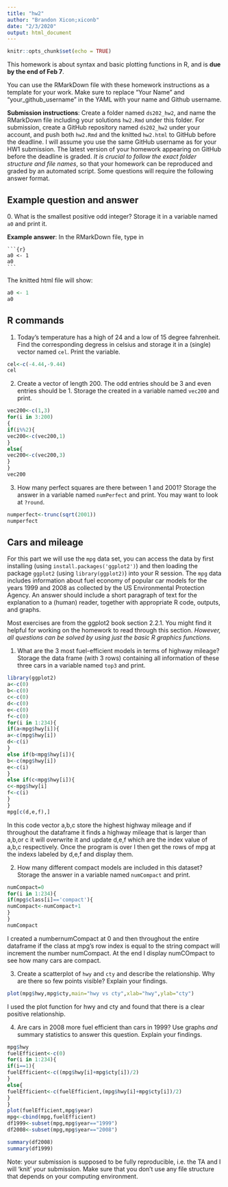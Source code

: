 ```yaml
---
title: "hw2"
author: "Brandon Xicon;xiconb"
date: "2/3/2020"
output: html_document
---
```

```r
knitr::opts_chunk$set(echo = TRUE)
```

This homework is about syntax and basic plotting functions in R, and is **due by the end of Feb 7**. 

You can use the RMarkDown file with these homework instructions as a template for your work. 
Make sure to replace "Your Name" and "your_github_username" in the YAML with your name and Github username.

**Submission instructions**: Create a folder named `ds202_hw2`, and name the RMarkDown file including your solutions `hw2.Rmd` under this folder. For submission, create a GitHub repository named `ds202_hw2` under your account, and push both `hw2.Rmd` and the knitted `hw2.html` to GitHub before the deadline. I will assume you use the same GitHub username as for your HW1 submission. The latest version of your homework appearing on GitHub before the deadline is graded. *It is crucial to follow the exact folder structure and file names*, so that your homework can be reproduced and graded by an automated script. Some questions will require the following answer format.

## Example question and answer
0\. What is the smallest positive odd integer? Storage it in a variable named `a0` and print it.

**Example answer**:
In the RMarkDown file, type in
<pre><code>```{r}
a0 <- 1
a0
```</code></pre>
The knitted html file will show:
```r
a0 <- 1
a0
```

## R commands
1. Today's temperature has a high of 24 and a low of 15 degree fahrenheit.  Find the corresponding degress in celsius and storage it in a (single) vector named `cel`. Print the variable.
```r
cel<-c(-4.44,-9.44)
cel
```
2. Create a vector of length 200. The odd entries should be 3 and even entries should be 1. Storage the created in a variable named `vec200` and print.
```r
vec200<-c(1,3)
for(i in 3:200)
{
if(i%%2){
vec200<-c(vec200,1)
}
else{
vec200<-c(vec200,3)
}
}
vec200
```
3. How many perfect squares are there between 1 and 2001? Storage the answer in a  variable named `numPerfect` and print. You may want to look at `?round`.
```r
numperfect<-trunc(sqrt(2001))
numperfect

```

## Cars and mileage
For this part we will use the `mpg` data set, you can access the data by first installing (using `install.packages('ggplot2')`) and then loading the package `ggplot2` (using `library(ggplot2)`) into your R session. The `mpg` data includes information about fuel economy of popular car models
for the years 1999 and 2008 as collected by the US Environmental Protection Agency. An answer should include a short paragraph of text for the explanation to a (human) reader, together with appropriate R code, outputs, and graphs.

Most exercises are from the ggplot2 book section 2.2.1. You might find it helpful for working on the homework to read through this section. *However, all questions can be solved by using just the basic R graphics functions.*

1. What are the 3 most fuel-efficient models in terms of highway mileage? Storage the data frame (with 3 rows) containing all information of these three cars in a variable named `top3` and print.
```r
library(ggplot2)
a<-c(0)
b<-c(0)
c<-c(0)
d<-c(0)
e<-c(0)
f<-c(0)
for(i in 1:234){
if(a<mpg$hwy[i]){
a<-c(mpg$hwy[i])
d<-c(i)
}
else if(b<mpg$hwy[i]){
b<-c(mpg$hwy[i])
e<-c(i)
}
else if(c<mpg$hwy[i]){
c<-mpg$hwy[i]
f<-c(i)
}
}
mpg[c(d,e,f),]

```
In this code vector a,b,c store the highest highway mileage and if throughout the dataframe it finds a highway mileage that is larger than a,b,or c it will overwrite it and update d,e,f which are the index value of a,b,c respectively. Once the program is over I then get the rows of mpg at the indexs labeled by d,e,f and display them. 

2. How many different compact models are included in this dataset? Storage the answer in  a variable named `numCompact` and print.
```r
numCompact=0
for(i in 1:234){
if(mpg$class[i]=='compact'){
numCompact<-numCompact+1
}
}
numCompact
```
I created a numbernumCompact at 0 and then throughout the entire dataframe if the class at mpg's row index is equal to the string compact will increment the number numCompact. At the end I display numCOmpact to see how many cars are compact.

3. Create a scatterplot of `hwy` and `cty` and describe the relationship. Why are there so few points visible? Explain your findings.
```r
plot(mpg$hwy,mpg$cty,main="hwy vs cty",xlab="hwy",ylab="cty")
```
I used the plot function for hwy and cty and found that there is a clear positive relationship. 

4. Are cars in 2008 more fuel efficient than cars in 1999? Use graphs *and* summary statistics to answer this question. Explain your findings.
```r
mpg$hwy
fuelEfficient<-c(0)
for(i in 1:234){
if(i==1){
fuelEfficient<-c((mpg$hwy[i]+mpg$cty[i])/2)
}
else{
fuelEfficient<-c(fuelEfficient,(mpg$hwy[i]+mpg$cty[i])/2)
}
}
plot(fuelEfficient,mpg$year)
mpg<-cbind(mpg,fuelEfficient)
df1999<-subset(mpg,mpg$year=="1999")
df2008<-subset(mpg,mpg$year=="2008")

summary(df2008)
summary(df1999)

```

Note: your submission is supposed to be fully reproducible, i.e. the TA and I will 'knit' your submission. Make sure that you don't use any file structure that depends on your computing environment.